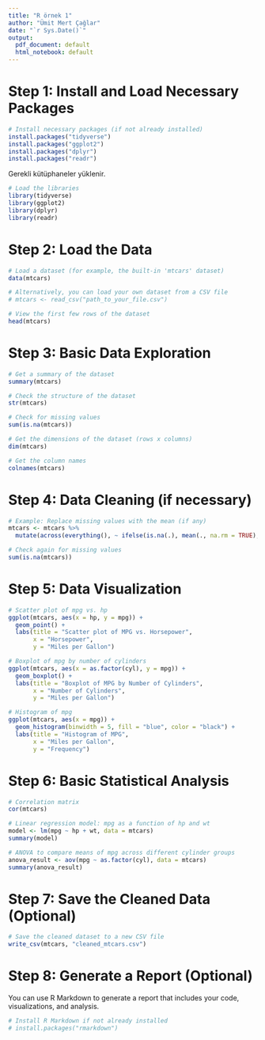 ---
title: "R örnek 1"
author: "Ümit Mert Çağlar"
date: "`r Sys.Date()`"
output:
  pdf_document: default
  html_notebook: default
---


# Step 1: Install and Load Necessary Packages


```{r eval=FALSE, include=FALSE}
# Install necessary packages (if not already installed)
install.packages("tidyverse")
install.packages("ggplot2")
install.packages("dplyr")
install.packages("readr")
```


Gerekli kütüphaneler yüklenir.


```{r}
# Load the libraries
library(tidyverse)
library(ggplot2)
library(dplyr)
library(readr)
```


# Step 2: Load the Data


```{r}
# Load a dataset (for example, the built-in 'mtcars' dataset)
data(mtcars)

# Alternatively, you can load your own dataset from a CSV file
# mtcars <- read_csv("path_to_your_file.csv")

# View the first few rows of the dataset
head(mtcars)
```

# Step 3: Basic Data Exploration

```{r}
# Get a summary of the dataset
summary(mtcars)

# Check the structure of the dataset
str(mtcars)

# Check for missing values
sum(is.na(mtcars))

# Get the dimensions of the dataset (rows x columns)
dim(mtcars)

# Get the column names
colnames(mtcars)
```


# Step 4: Data Cleaning (if necessary)

```{r}
# Example: Replace missing values with the mean (if any)
mtcars <- mtcars %>%
  mutate(across(everything(), ~ ifelse(is.na(.), mean(., na.rm = TRUE), .)))

# Check again for missing values
sum(is.na(mtcars))
```



# Step 5: Data Visualization

```{r}
# Scatter plot of mpg vs. hp
ggplot(mtcars, aes(x = hp, y = mpg)) +
  geom_point() +
  labs(title = "Scatter plot of MPG vs. Horsepower",
       x = "Horsepower",
       y = "Miles per Gallon")

# Boxplot of mpg by number of cylinders
ggplot(mtcars, aes(x = as.factor(cyl), y = mpg)) +
  geom_boxplot() +
  labs(title = "Boxplot of MPG by Number of Cylinders",
       x = "Number of Cylinders",
       y = "Miles per Gallon")

# Histogram of mpg
ggplot(mtcars, aes(x = mpg)) +
  geom_histogram(binwidth = 5, fill = "blue", color = "black") +
  labs(title = "Histogram of MPG",
       x = "Miles per Gallon",
       y = "Frequency")
```

# Step 6: Basic Statistical Analysis

```{r}
# Correlation matrix
cor(mtcars)

# Linear regression model: mpg as a function of hp and wt
model <- lm(mpg ~ hp + wt, data = mtcars)
summary(model)

# ANOVA to compare means of mpg across different cylinder groups
anova_result <- aov(mpg ~ as.factor(cyl), data = mtcars)
summary(anova_result)
```


# Step 7: Save the Cleaned Data (Optional)

```{r}
# Save the cleaned dataset to a new CSV file
write_csv(mtcars, "cleaned_mtcars.csv")
```


# Step 8: Generate a Report (Optional)
You can use R Markdown to generate a report that includes your code, visualizations, and analysis.


```{r}
# Install R Markdown if not already installed
# install.packages("rmarkdown")
```


